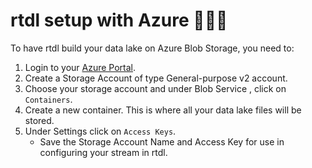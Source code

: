 # rtdl setup with Azure 🤷🏽‍♂️

To have rtdl build your data lake on Azure Blob Storage, you need to:
  1.  Login to your [Azure Portal](https://portal.azure.com/).
  2.  Create a Storage Account of type General-purpose v2 account.
  3.  Choose your storage account and under Blob Service , click on `Containers`.
  4.  Create a new container. This is where all your data lake files will be stored.
  5.  Under Settings click on `Access Keys`.
      * Save the Storage Account Name and Access Key for use in configuring your stream in rtdl.
